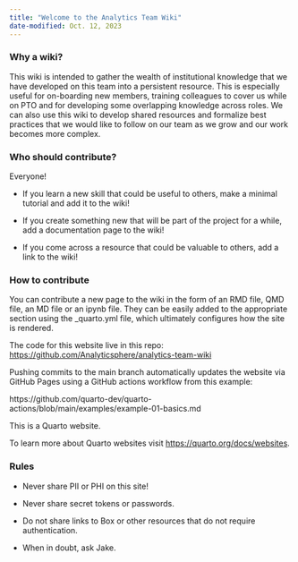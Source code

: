 ```yaml
---
title: "Welcome to the Analytics Team Wiki"
date-modified: Oct. 12, 2023
---
```


### Why a wiki?

This wiki is intended to gather the wealth of institutional knowledge that we have developed on this team into a persistent resource. This is especially useful for on-boarding new members, training colleagues to cover us while on PTO and for developing some overlapping knowledge across roles. We can also use this wiki to develop shared resources and formalize best practices that we would like to follow on our team as we grow and our work becomes more complex.

### Who should contribute?

Everyone!

-   If you learn a new skill that could be useful to others, make a minimal tutorial and add it to the wiki!

-   If you create something new that will be part of the project for a while, add a documentation page to the wiki!

-   If you come across a resource that could be valuable to others, add a link to the wiki!

### **How to contribute**

You can contribute a new page to the wiki in the form of an RMD file, QMD file, an MD file or an ipynb file. They can be easily added to the appropriate section using the \_quarto.yml file, which ultimately configures how the site is rendered.

The code for this website live in this repo: <https://github.com/Analyticsphere/analytics-team-wiki>

Pushing commits to the main branch automatically updates the website via GitHub Pages using a GitHub actions workflow from this example:

https://github.com/quarto-dev/quarto-actions/blob/main/examples/example-01-basics.md

This is a Quarto website.

To learn more about Quarto websites visit <https://quarto.org/docs/websites>.

### Rules

-   Never share PII or PHI on this site!

-   Never share secret tokens or passwords.

-   Do not share links to Box or other resources that do not require authentication.

-   When in doubt, ask Jake.
